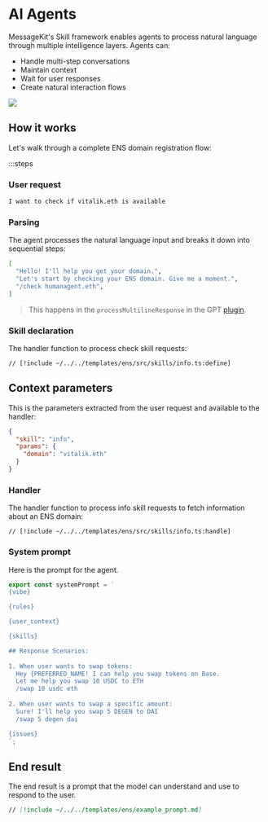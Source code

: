 # AI Agents

MessageKit's Skill framework enables agents to process natural language through multiple intelligence layers. Agents can:

- Handle multi-step conversations
- Maintain context
- Wait for user responses
- Create natural interaction flows

![](/img/skills.png)

## How it works

Let's walk through a complete ENS domain registration flow:

:::steps

### User request

```bash
I want to check if vitalik.eth is available
```

### Parsing

The agent processes the natural language input and breaks it down into sequential steps:

```bash
[
  "Hello! I'll help you get your domain.",
  "Let's start by checking your ENS domain. Give me a moment.",
  "/check humanagent.eth",
]
```

> This happens in the `processMultilineResponse` in the GPT [plugin](/plugins/gpt).

### Skill declaration

The handler function to process check skill requests:

```tsx [src/skills/info.ts]
// [!include ~/../../templates/ens/src/skills/info.ts:define]
```

## Context parameters

This is the parameters extracted from the user request and available to the handler:

```json
{
  "skill": "info",
  "params": {
    "domain": "vitalik.eth"
  }
}
```

### Handler

The handler function to process info skill requests to fetch information about an ENS domain:

```tsx [src/skills/info.ts]
// [!include ~/../../templates/ens/src/skills/info.ts:handle]
```

### System prompt

Here is the prompt for the agent.

```jsx [src/prompt.ts]
export const systemPrompt = `
{vibe}

{rules}

{user_context}

{skills}

## Response Scenarios:
 
1. When user wants to swap tokens:
  Hey {PREFERRED_NAME! I can help you swap tokens on Base.
  Let me help you swap 10 USDC to ETH
  /swap 10 usdc eth
 
2. When user wants to swap a specific amount:
  Sure! I'll help you swap 5 DEGEN to DAI
  /swap 5 degen dai

{issues}
`;
```

## End result

The end result is a prompt that the model can understand and use to respond to the user.

```md [example_prompt.md]
// [!include ~/../../templates/ens/example_prompt.md]
```
